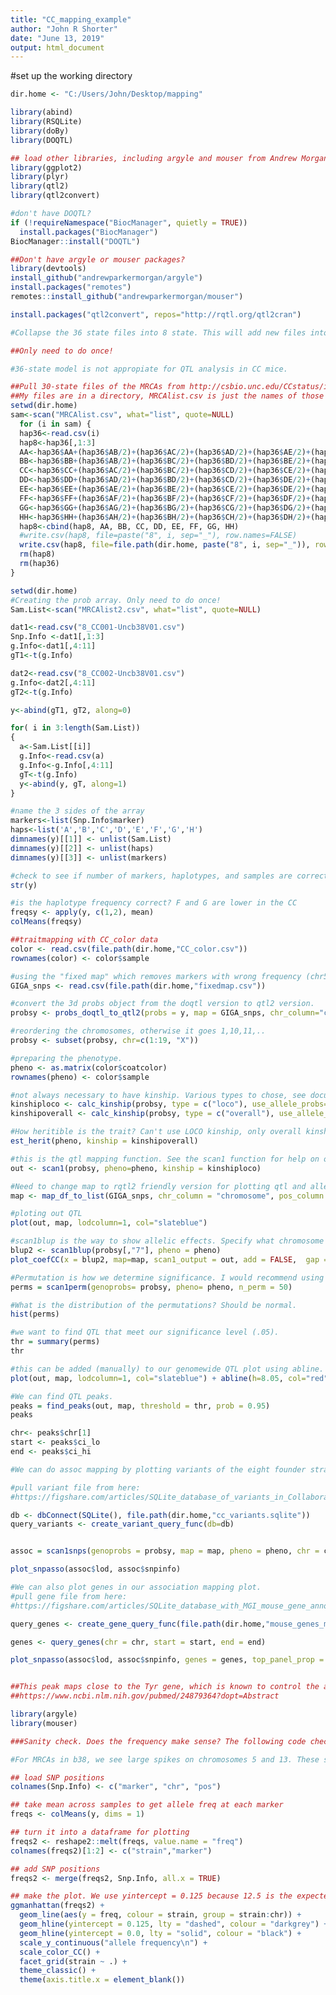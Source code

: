 ---
title: "CC_mapping_example"
author: "John R Shorter"
date: "June 13, 2019"
output: html_document
---

#set up the working directory
```{r setup, include=FALSE}
dir.home <- "C:/Users/John/Desktop/mapping"

```

```{r}
library(abind)
library(RSQLite)
library(doBy)
library(DOQTL)

## load other libraries, including argyle and mouser from Andrew Morgan
library(ggplot2)
library(plyr)
library(qtl2)
library(qtl2convert)

```


```{r}
#don't have DOQTL?
if (!requireNamespace("BiocManager", quietly = TRUE))
  install.packages("BiocManager")
BiocManager::install("DOQTL")

##Don't have argyle or mouser packages?
library(devtools)
install_github("andrewparkermorgan/argyle")
install.packages("remotes")
remotes::install_github("andrewparkermorgan/mouser")

install.packages("qtl2convert", repos="http://rqtl.org/qtl2cran")

```


```{r}
#Collapse the 36 state files into 8 state. This will add new files into your directory.

##Only need to do once! 

#36-state model is not appropiate for QTL analysis in CC mice.

##Pull 30-state files of the MRCAs from http://csbio.unc.edu/CCstatus/index.py?run=FounderProbs
##My files are in a directory, MRCAlist.csv is just the names of those MRCA files
setwd(dir.home)
sam<-scan("MRCAlist.csv", what="list", quote=NULL)
  for (i in sam) {
  hap36<-read.csv(i)
  hap8<-hap36[,1:3]
  AA<-hap36$AA+(hap36$AB/2)+(hap36$AC/2)+(hap36$AD/2)+(hap36$AE/2)+(hap36$AF/2)+(hap36$AG/2)+(hap36$AH/2)
  BB<-hap36$BB+(hap36$AB/2)+(hap36$BC/2)+(hap36$BD/2)+(hap36$BE/2)+(hap36$BF/2)+(hap36$BG/2)+(hap36$BH/2)
  CC<-hap36$CC+(hap36$AC/2)+(hap36$BC/2)+(hap36$CD/2)+(hap36$CE/2)+(hap36$CF/2)+(hap36$CG/2)+(hap36$CH/2)
  DD<-hap36$DD+(hap36$AD/2)+(hap36$BD/2)+(hap36$CD/2)+(hap36$DE/2)+(hap36$DF/2)+(hap36$DG/2)+(hap36$DH/2)
  EE<-hap36$EE+(hap36$AE/2)+(hap36$BE/2)+(hap36$CE/2)+(hap36$DE/2)+(hap36$EF/2)+(hap36$EG/2)+(hap36$EH/2)
  FF<-hap36$FF+(hap36$AF/2)+(hap36$BF/2)+(hap36$CF/2)+(hap36$DF/2)+(hap36$EF/2)+(hap36$FG/2)+(hap36$FH/2)
  GG<-hap36$GG+(hap36$AG/2)+(hap36$BG/2)+(hap36$CG/2)+(hap36$DG/2)+(hap36$EG/2)+(hap36$FG/2)+(hap36$GH/2)
  HH<-hap36$HH+(hap36$AH/2)+(hap36$BH/2)+(hap36$CH/2)+(hap36$DH/2)+(hap36$EH/2)+(hap36$FH/2)+(hap36$GH/2)
  hap8<-cbind(hap8, AA, BB, CC, DD, EE, FF, GG, HH)
  #write.csv(hap8, file=paste("8", i, sep="_"), row.names=FALSE)
  write.csv(hap8, file=file.path(dir.home, paste("8", i, sep="_")), row.names=FALSE)
  rm(hap8)
  rm(hap36)
}


```

```{r}
setwd(dir.home)
#Creating the prob array. Only need to do once!
Sam.List<-scan("MRCAlist2.csv", what="list", quote=NULL)

dat1<-read.csv("8_CC001-Uncb38V01.csv")
Snp.Info <-dat1[,1:3]
g.Info<-dat1[,4:11]
gT1<-t(g.Info)

dat2<-read.csv("8_CC002-Uncb38V01.csv")
g.Info<-dat2[,4:11]
gT2<-t(g.Info)

y<-abind(gT1, gT2, along=0)

for( i in 3:length(Sam.List))
{
  a<-Sam.List[[i]]
  g.Info<-read.csv(a)
  g.Info<-g.Info[,4:11]
  gT<-t(g.Info)
  y<-abind(y, gT, along=1)
}

#name the 3 sides of the array
markers<-list(Snp.Info$marker)
haps<-list('A','B','C','D','E','F','G','H')
dimnames(y)[[1]] <- unlist(Sam.List)
dimnames(y)[[2]] <- unlist(haps)
dimnames(y)[[3]] <- unlist(markers)
```

```{r}
#check to see if number of markers, haplotypes, and samples are correct. I see num [1:78, 1:8, 1:76689]
str(y)

#is the haplotype frequency correct? F and G are lower in the CC
freqsy <- apply(y, c(1,2), mean)
colMeans(freqsy)

```

```{r}
##traitmapping with CC_color data
color <- read.csv(file.path(dir.home,"CC_color.csv"))
rownames(color) <- color$sample

#using the "fixed map" which removes markers with wrong frequency (chr5 and chr13)
GIGA_snps <- read.csv(file.path(dir.home,"fixedmap.csv"))

```

```{r}
#convert the 3d probs object from the doqtl version to qtl2 version. 
probsy <- probs_doqtl_to_qtl2(probs = y, map = GIGA_snps, chr_column="chromosome", pos_column="position", marker_column="marker")

#reordering the chromosomes, otherwise it goes 1,10,11,..
probsy <- subset(probsy, chr=c(1:19, "X")) 

#preparing the phenotype. 
pheno <- as.matrix(color$coatcolor)
rownames(pheno) <- color$sample

#not always necessary to have kinship. Various types to chose, see documentation if interested in learning more.
kinshiploco <- calc_kinship(probsy, type = c("loco"), use_allele_probs=FALSE)
kinshipoverall <- calc_kinship(probsy, type = c("overall"), use_allele_probs=FALSE)

#How heritible is the trait? Can't use LOCO kinship, only overall kinship. I see 0.87 for my example.
est_herit(pheno, kinship = kinshipoverall)
```

```{r}

#this is the qtl mapping function. See the scan1 function for help on other options, like covariates.
out <- scan1(probsy, pheno=pheno, kinship = kinshiploco)

#Need to change map to rqtl2 friendly version for plotting qtl and allelic effects
map <- map_df_to_list(GIGA_snps, chr_column = "chromosome", pos_column = "position", marker_column = "marker", Xchr = c("X"))

#ploting out QTL
plot(out, map, lodcolumn=1, col="slateblue")
```

```{r}

#scan1blup is the way to show allelic effects. Specify what chromosome you whant to see. I choose 7 because it has the most significant QTL
blup2 <- scan1blup(probsy[,"7"], pheno = pheno)
plot_coefCC(x = blup2, map=map, scan1_output = out, add = FALSE,  gap = NULL, top_panel_prop = 0.6, legend ="topleft")

```

```{r}
#Permutation is how we determine significance. I would recommend using at least 1000, however it can take a long time, so for this example I am using 50.
perms = scan1perm(genoprobs= probsy, pheno= pheno, n_perm = 50)

#What is the distribution of the permutations? Should be normal.
hist(perms)
```

```{r}
#we want to find QTL that meet our significance level (.05). 
thr = summary(perms)
thr

#this can be added (manually) to our genomewide QTL plot using abline. Enter your own value for h=
plot(out, map, lodcolumn=1, col="slateblue") + abline(h=8.05, col="red")
```

```{r}
#We can find QTL peaks.
peaks = find_peaks(out, map, threshold = thr, prob = 0.95)
peaks

chr<- peaks$chr[1]
start <- peaks$ci_lo
end <- peaks$ci_hi
```

```{r}
#We can do assoc mapping by plotting variants of the eight founder strains using sanger's sequence. The variants file is quite large.

#pull variant file from here: 
#https://figshare.com/articles/SQLite_database_of_variants_in_Collaborative_Cross_founder_mouse_strains/5280229/2

db <- dbConnect(SQLite(), file.path(dir.home,"cc_variants.sqlite"))
query_variants <- create_variant_query_func(db=db)


assoc = scan1snps(genoprobs = probsy, map = map, pheno = pheno, chr = chr, start = start, end = end, cores = 4, query_func = query_variants, keep_all_snps = TRUE)

plot_snpasso(assoc$lod, assoc$snpinfo)

```

```{r}
#We can also plot genes in our association mapping plot.
#pull gene file from here: 
#https://figshare.com/articles/SQLite_database_with_MGI_mouse_gene_annotations_from_Mouse_Genome_Informatics_MGI_at_The_Jackson_Laboratory/5286019/5

query_genes <- create_gene_query_func(file.path(dir.home,"mouse_genes_mgi.sqlite"))

genes <- query_genes(chr = chr, start = start, end = end)

plot_snpasso(assoc$lod, assoc$snpinfo, genes = genes, top_panel_prop = 0.5)


##This peak maps close to the Tyr gene, which is known to control the ablino coat color
##https://www.ncbi.nlm.nih.gov/pubmed/24879364?dopt=Abstract


```






```{r}

library(argyle)
library(mouser)

###Sanity check. Does the frequency make sense? The following code checks for odd spikes in the frequency of the 8 haplotypes.

#For MRCAs in b38, we see large spikes on chromosomes 5 and 13. These spikes suggest the markers are not correct. This is why I used a fixed map file, which removes these bad markers. 

## load SNP positions
colnames(Snp.Info) <- c("marker", "chr", "pos")

## take mean across samples to get allele freq at each marker
freqs <- colMeans(y, dims = 1)

## turn it into a dataframe for plotting
freqs2 <- reshape2::melt(freqs, value.name = "freq")
colnames(freqs2)[1:2] <- c("strain","marker")

## add SNP positions
freqs2 <- merge(freqs2, Snp.Info, all.x = TRUE)

## make the plot. We use yintercept = 0.125 because 12.5 is the expected frequency (1/8).
ggmanhattan(freqs2) +
  geom_line(aes(y = freq, colour = strain, group = strain:chr)) +
  geom_hline(yintercept = 0.125, lty = "dashed", colour = "darkgrey") +
  geom_hline(yintercept = 0.0, lty = "solid", colour = "black") +
  scale_y_continuous("allele frequency\n") +
  scale_color_CC() +
  facet_grid(strain ~ .) +
  theme_classic() +
  theme(axis.title.x = element_blank())

```

